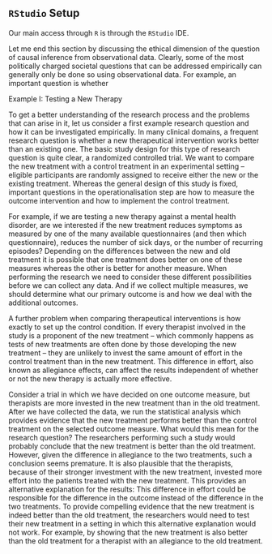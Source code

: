## `RStudio` Setup

Our main access through `R` is through the `RStudio` IDE.

Let me end this section by discussing the ethical dimension of the question of causal inference from observational data. Clearly, some of the most politically charged societal questions that can be addressed empirically can generally only be done so using observational data. For example, an important question is whether

Example I: Testing a New Therapy

To get a better understanding of the research process and the problems that can arise in it, let us consider a first example research question and how it can be investigated empirically. In many clinical domains, a frequent research question is whether a new therapeutical intervention works better than an existing one. The basic study design for this type of research question is quite clear, a randomized controlled trial. We want to compare the new treatment with a control treatment in an experimental setting -- eligible participants are randomly assigned to receive either the new or the existing treatment. Whereas the general design of this study is fixed, important questions in the operationalisation step are how to measure the outcome intervention and how to implement the control treatment.

For example, if we are testing a new therapy against a mental health disorder, are we interested if the new treatment reduces symptoms as measured by one of the many available questionnaires (and then which questionnaire), reduces the number of sick days, or the number of recurring episodes? Depending on the differences between the new and old treatment it is possible that one treatment does better on one of these measures whereas the other is better for another measure. When performing the research we need to consider these different possibilities before we can collect any data. And if we collect multiple measures, we should determine what our primary outcome is and how we deal with the additional outcomes.

A further problem when comparing therapeutical interventions is how exactly to set up the control condition. If every therapist involved in the study is a proponent of the new treatment -- which commonly happens as tests of new treatments are often done by those developing the new treatment -- they are unlikely to invest the same amount of effort in the control treatment than in the new treatment. This difference in effort, also known as allegiance effects, can affect the results independent of whether or not the new therapy is actually more effective.

Consider a trial in which we have decided on one outcome measure, but therapists are more invested in the new treatment than in the old treatment. After we have collected the data, we run the statistical analysis which provides evidence that the new treatment performs better than the control treatment on the selected outcome measure. What would this mean for the research question? The researchers performing such a study would probably conclude that the new treatment is better than the old treatment. However, given the difference in allegiance to the two treatments, such a conclusion seems premature. It is also plausible that the therapists, because of their stronger investment with the new treatment, invested more effort into the patients treated with the new treatment. This provides an alternative explanation for the results: This difference in effort could be responsible for the difference in the outcome instead of the difference in the two treatments. To provide compelling evidence that the new treatment is indeed better than the old treatment, the researchers would need to test their new treatment in a setting in which this alternative explanation would not work. For example, by showing that the new treatment is also better than the old treatment for a therapist with an allegiance to the old treatment.
